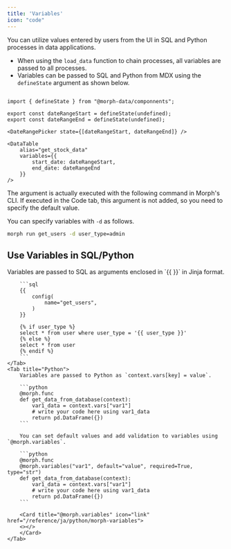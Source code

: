 ```yaml
---
title: 'Variables'
icon: "code"
---
```


You can utilize values entered by users from the UI in SQL and Python processes in data applications.

- When using the `load_data` function to chain processes, all variables are passed to all processes.
- Variables can be passed to SQL and Python from MDX using the `defineState` argument as shown below.

```tsx

import { defineState } from "@morph-data/componnents";

export const dateRangeStart = defineState(undefined);
export const dateRangeEnd = defineState(undefined);

<DateRangePicker state={[dateRangeStart, dateRangeEnd]} />

<DataTable
	alias="get_stock_data"
	variables={{
		start_date: dateRangeStart,
		end_date: dateRangeEnd
	}}
/>

```

The argument is actually executed with the following command in Morph's CLI.
If executed in the Code tab, this argument is not added, so you need to specify the default value.

You can specify variables with `-d` as follows.

```bash Shell
morph run get_users -d user_type=admin
```

## Use Variables in SQL/Python

<Tabs>
	<Tab title="SQL">
		Variables are passed to SQL as arguments enclosed in `{{ }}` in Jinja format.

		```sql
		{{
			config(
				name="get_users",
			)
		}}

		{% if user_type %}
		select * from user where user_type = '{{ user_type }}'
		{% else %}
		select * from user
		{% endif %}
		```
	</Tab>
	<Tab title="Python">
		Variables are passed to Python as `context.vars[key] = value`.

		```python
		@morph.func
		def get_data_from_database(context):
			var1_data = context.vars["var1"]
			# write your code here using var1_data
			return pd.DataFrame({})
		```

		You can set default values and add validation to variables using `@morph.variables`.

		```python
		@morph.func
		@morph.variables("var1", default="value", required=True, type="str")
		def get_data_from_database(context):
			var1_data = context.vars["var1"]
			# write your code here using var1_data
			return pd.DataFrame({})
		```

		<Card title="@morph.variables" icon="link" href="/reference/ja/python/morph-variables">
		<></>
		</Card>
	</Tab>
</Tabs>
